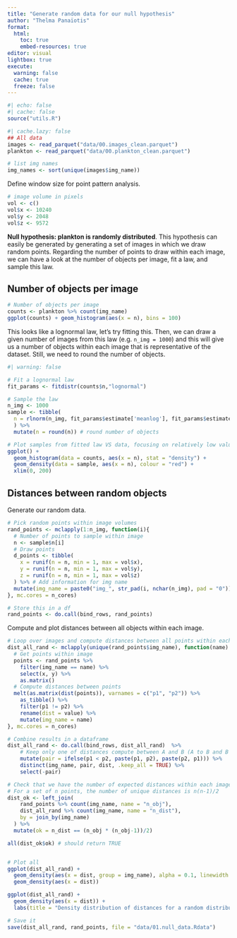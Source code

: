 ```yaml
---
title: "Generate random data for our null hypothesis"
author: "Thelma Panaïotis"
format: 
  html:
    toc: true
    embed-resources: true
editor: visual
lightbox: true
execute:
  warning: false
  cache: true
  freeze: false
---
```


```r
#| echo: false
#| cache: false
source("utils.R")
```

```r
#| cache.lazy: false
## All data
images <- read_parquet("data/00.images_clean.parquet")
plankton <- read_parquet("data/00.plankton_clean.parquet")

# list img names
img_names <- sort(unique(images$img_name))
```

Define window size for point pattern analysis.

```r
# image volume in pixels
vol <- c()
vol$x <- 10240
vol$y <- 2048
vol$z <- 9572
```

**Null hypothesis: plankton is randomly distributed**. This hypothesis can easily be generated by generating a set of images in which we draw random points. Regarding the number of points to draw within each image, we can have a look at the number of objects per image, fit a law, and sample this law.

## Number of objects per image

```r
# Number of objects per image
counts <- plankton %>% count(img_name)
ggplot(counts) + geom_histogram(aes(x = n), bins = 100)
```

This looks like a lognormal law, let’s try fitting this. Then, we can draw a given number of images from this law (e.g. `n_img = 1000`) and this will give us a number of objects within each image that is representative of the dataset. Still, we need to round the number of objects.

```r
#| warning: false

# Fit a lognormal law
fit_params <- fitdistr(counts$n,"lognormal")

# Sample the law
n_img <- 1000
sample <- tibble(
  n = rlnorm(n_img, fit_params$estimate['meanlog'], fit_params$estimate['sdlog'])
  ) %>% 
  mutate(n = round(n)) # round number of objects

# Plot samples from fitted law VS data, focusing on relatively low values
ggplot() + 
  geom_histogram(data = counts, aes(x = n), stat = "density") +
  geom_density(data = sample, aes(x = n), colour = "red") +
  xlim(0, 200)
```

## Distances between random objects

Generate our random data.

```r
# Pick random points within image volumes
rand_points <- mclapply(1:n_img, function(i){
  # Number of points to sample within image
  n <- sample$n[i]
  # Draw points
  d_points <- tibble(
    x = runif(n = n, min = 1, max = vol$x),
    y = runif(n = n, min = 1, max = vol$y),
    z = runif(n = n, min = 1, max = vol$z)
  ) %>% # Add information for img name
  mutate(img_name = paste0("img_", str_pad(i, nchar(n_img), pad = "0")))
}, mc.cores = n_cores)

# Store this in a df
rand_points <- do.call(bind_rows, rand_points)

```

Compute and plot distances between all objects within each image.

```r
# Loop over images and compute distances between all points within each image
dist_all_rand <- mclapply(unique(rand_points$img_name), function(name) {
  # Get points within image
  points <- rand_points %>% 
    filter(img_name == name) %>% 
    select(x, y) %>% 
    as.matrix()
  # Compute distances between points
  melt(as.matrix(dist(points)), varnames = c("p1", "p2")) %>% 
    as_tibble() %>% 
    filter(p1 != p2) %>% 
    rename(dist = value) %>% 
    mutate(img_name = name)
}, mc.cores = n_cores)

# Combine results in a dataframe
dist_all_rand <- do.call(bind_rows, dist_all_rand)  %>% 
    # Keep only one of distances compute between A and B (A to B and B to A were computed)
    mutate(pair = ifelse(p1 < p2, paste(p1, p2), paste(p2, p1))) %>% 
    distinct(img_name, pair, dist, .keep_all = TRUE) %>% 
    select(-pair)

# Check that we have the number of expected distances within each image
# For a set of n points, the number of unique distances is n(n-1)/2
dist_ok <- left_join(
    rand_points %>% count(img_name, name = "n_obj"),
    dist_all_rand %>% count(img_name, name = "n_dist"),
    by = join_by(img_name)
  ) %>% 
  mutate(ok = n_dist == (n_obj * (n_obj-1))/2)

all(dist_ok$ok) # should return TRUE


# Plot all
ggplot(dist_all_rand) + 
  geom_density(aes(x = dist, group = img_name), alpha = 0.1, linewidth = 0.02, colour = "dodgerblue") +
  geom_density(aes(x = dist))

ggplot(dist_all_rand) + 
  geom_density(aes(x = dist)) +
  labs(title = "Density distribution of distances for a random distribution")

# Save it
save(dist_all_rand, rand_points, file = "data/01.null_data.Rdata")
```

